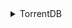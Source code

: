 <details><summary>TorrentDB</summary>

- Audio : Lossless
- Audio : Pack
- Games : Nintendo
- Games : PC
- Games : Xbox
- Miscellaneous : Application
- Miscellaneous : Book
- Miscellaneous : Comic
- Miscellaneous : Educational
- Miscellaneous : Mac
- Movies : Encode
- Movies : Full Disk
- Movies : HDTV
- Movies : Remux
- Movies : SDTV/PDTV
- Movies : Web-DL
- Movies : WEBRip
- TV : Anime
- TV : Encode
- TV : Full Disk
- TV : HDTV
- TV : Remux
- TV : SDTV/PDTV
- TV : Sports
- TV : Web-DL
- TV : WEBRip
- XXX : Magazine
- XXX : Movie
- XXX : Pack

</details>
